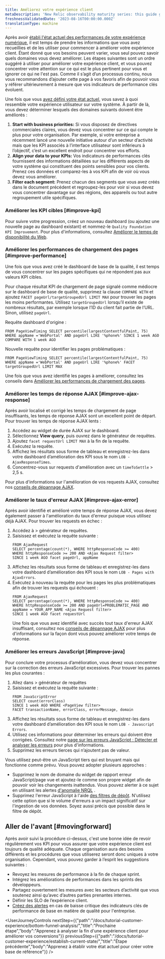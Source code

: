 ```yaml
---
title: Améliorez votre expérience client
metaDescription: 'New Relic observability maturity series: this guide gives you a quality foundation for optimizing your web application''s performance to improve your customer experience.'
freshnessValidatedDate: '2023-08-16T00:00:00.000Z'
translationType: machine
---
```


Après avoir [établi l&apos;état actuel des performances de votre expérience numérique](/docs/tutorial-customer-experience/establish-current-state/), il est temps de prendre les informations que vous avez recueillies et de les utiliser pour commencer à améliorer votre expérience client. Étant donné que vos besoins peuvent varier, vous seul pouvez savoir quels domaines vous devez améliorer. Les étapes suivantes sont un ordre suggéré à utiliser pour améliorer votre expérience client, et vous pouvez concentrer votre attention sur ce qui est le plus pertinent pour vous et ignorer ce qui ne l&apos;est pas. Comme il s’agit d’un processus continu, nous vous recommandons d’ajouter cette page à vos favoris afin de pouvoir vous y référer ultérieurement à mesure que vos indicateurs de performance clés évoluent.

Une fois que vous [avez défini votre état actuel](/docs/tutorial-customer-experience/establish-current-state/), vous savez à quoi ressemble votre expérience utilisateur sur votre système. À partir de là, vous devez déterminer lesquels des domaines suivants doivent être améliorés :

1. <DNT>**Start with business priorities:**</DNT> Si vous disposez de directives commerciales claires, vous devez vous concentrer sur ce qui compte le plus pour votre organisation. Par exemple, si votre entreprise a récemment lancé une nouvelle initiative autour d’un secteur d’activité mais que les KPI associés à l’interface utilisateur sont inférieurs à l’objectif, c’est un excellent endroit pour concentrer vos efforts.
2. <DNT>**Align your data to your KPIs:**</DNT> Vos indicateurs de performances clés fournissent des informations détaillées sur les différents aspects de votre système qui constituent des points sensibles pour vos clients. Prenez ces données et comparez-les à vos KPI afin de voir où vous devez vous améliorer.
3. <DNT>**Filter each segment:**</DNT> Prenez chacun des segments que vous avez créés dans le document précédent et regroupez-les pour voir si vous devez vous concentrer davantage sur des régions, des appareils ou tout autre regroupement utile spécifiques.

### Améliorer les KPI cibles [#improve-kpi]

Pour suivre votre progression, créez un nouveau dashboard (ou ajoutez une nouvelle page au dashboard existant) et nommez-le `Quality Foundation KPI Improvement`. Pour plus d&apos;informations, consultez [Améliorer le temps de disponibilité du Web](/docs/new-relic-solutions/observability-maturity/customer-experience/cx-improve-web-uptime).

### Améliorer les performances de chargement des pages [#improve-performance]

Une fois que vous avez créé le dashboard de base de la qualité, il est temps de vous concentrer sur les pages spécifiques qui ne répondent pas aux valeurs KPI cibles.

Pour chaque résultat KPI de chargement de page signalé comme médiocre sur le dashboard de base de qualité, supprimez la clause `COMPARE WITH` et ajoutez `FACET pageUrl/targetGroupedUrl LIMIT MAX` pour trouver les pages les moins performantes. Utilisez `targetGroupedUrl` lorsqu’il existe de nombreux résultats, par exemple lorsque l’ID du client fait partie de l’URL. Sinon, utilisez `pageUrl`.

Requête dashboard d&apos;origine :

```
FROM PageViewTiming SELECT percentile(largestContentfulPaint, 75) WHERE appName ='WebPortal' AND pageUrl LIKE '%phone%' SINCE 1 week AGO COMPARE WITH 1 week AGO 
```

Nouvelle requête pour identifier les pages problématiques :

```
FROM PageViewTiming SELECT percentile(largestContentfulPaint, 75) WHERE appName ='WebPortal' AND pageUrl LIKE '%phone%' FACET targetGroupedUrl LIMIT MAX
```

Une fois que vous avez identifié les pages à améliorer, consultez les conseils dans [Améliorer les performances de chargement des pages](/docs/new-relic-solutions/observability-maturity/customer-experience/cx-improve-page-load).

### Améliorer les temps de réponse AJAX [#improve-ajax-response]

Après avoir localisé et corrigé les temps de chargement de page insuffisants, les temps de réponse AJAX sont un excellent point de départ. Pour trouver les temps de réponse AJAX lents :

1. Accédez au widget de durée AJAX sur le dashboard.
2. Sélectionnez <DNT>**View query**</DNT>, puis ouvrez dans le générateur de requêtes.
3. Ajoutez `facet requestUrl LIMIT MAX` à la fin de la requête.
4. Exécutez la requête.
5. Affichez les résultats sous forme de tableau et enregistrez-les dans votre dashboard d’amélioration des KPI sous le nom `LOB - AjaxResponseTimes`.
6. Concentrez-vous sur requests d&apos;amélioration avec un `timeToSettle` &gt; 2,5 s.

Pour plus d&apos;informations sur l&apos;amélioration de vos requests AJAX, consultez nos [conseils de dépannage AJAX](/docs/browser/browser-monitoring/browser-pro-features/ajax-page-identify-time-consuming-calls/).

### Améliorer le taux d&apos;erreur AJAX [#improve-ajax-error]

Après avoir identifié et amélioré votre temps de réponse AJAX, vous devez également passer à l&apos;amélioration du taux d&apos;erreur puisque vous utilisez déjà AJAX. Pour trouver les requests en échec :

1. Accédez à <InlinePopover type="dashboards" />&gt; générateur de requêtes.
2. Saisissez et exécutez la requête suivante :
   ```
   FROM AjaxRequest 
   SELECT percentage(count(*), WHERE httpResponseCode >= 400) 
   WHERE httpResponseCode >= 200 AND <Ajax Request filter>
   SINCE 1 week AGO facet pageUrl, appName
   ```
3. Affichez les résultats sous forme de tableau et enregistrez-les dans votre dashboard d’amélioration des KPI sous le nom `LOB - Pages with AjaxErrors`.
4. Exécutez à nouveau la requête pour les pages les plus problématiques afin de trouver les requests qui échouent :
   ```
   FROM AjaxRequest 
   SELECT percentage(count(*), WHERE httpResponseCode >= 400) 
   WHERE httpResponseCode >= 200 AND pageUrl=PROBLEMATIC_PAGE AND appName = YOUR_APP_NAME <Ajax Request filter> 
   SINCE 1 week AGO facet requestUrl
   ```
   Une fois que vous avez identifié avec succès tout taux d&apos;erreur AJAX insuffisant, consultez nos [conseils de dépannage AJAX](/docs/browser/browser-monitoring/browser-pro-features/ajax-page-identify-time-consuming-calls) pour plus d&apos;informations sur la façon dont vous pouvez améliorer votre temps de réponse.

### Améliorer les erreurs JavaScript [#improve-java]

Pour conclure votre processus d’amélioration, vous devez vous concentrer sur la correction des erreurs JavaScript excessives. Pour trouver les pannes les plus courantes :

1. Allez dans <InlinePopover type="dashboards" />&gt; générateur de requêtes
2. Saisissez et exécutez la requête suivante :
   ```
   FROM JavaScriptError 
   SELECT count(errorClass) 
   SINCE 1 week AGO WHERE <PageView filter>  
   FACET transactionName, errorClass, errorMessage, domain
   ```
3. Affichez les résultats sous forme de tableau et enregistrez-les dans votre dashboard d’amélioration des KPI sous le nom `LOB - Javascript Errors`.
4. Utilisez ces informations pour déterminer les erreurs qui doivent être corrigées. Consultez notre [page sur les erreurs JavaScript : Détecter et analyser les erreurs](/docs/browser/new-relic-browser/browser-pro-features/javascript-errors-page-detect-analyze-errors/) pour plus d&apos;informations.
5. Supprimez les erreurs tierces qui n’ajoutent pas de valeur.

<Callout variant="tip">
  Vous utilisez peut-être un JavaScript tiers qui est bruyant mais qui fonctionne comme prévu. Vous pouvez adopter plusieurs approches :

  * Supprimez le nom de domaine du widget de rapport erreur JavaScript/page vue et ajoutez-le comme son propre widget afin de pouvoir voir les changements inattendus. Vous pouvez alerter à ce sujet en utilisant les alertes [d&apos;anomalie NRQL](/docs/alerts-applied-intelligence/new-relic-alerts/alert-conditions/create-baseline-alert-conditions/) .
  * Supprimez l&apos;erreur JavaScript à l&apos;aide [des filtres de dépôt](/docs/logs/log-management/ui-data/drop-data-drop-filter-rules). N&apos;utilisez cette option que si le volume d&apos;erreurs a un impact significatif sur l&apos;ingestion de vos données. Soyez aussi précis que possible dans le filtre de dépôt.
</Callout>

## Aller de l&apos;avant [#movingforward]

Après avoir suivi la procédure ci-dessus, c&apos;est une bonne idée de revoir régulièrement vos KPI pour vous assurer que votre expérience client est toujours de qualité adéquate. Chaque organisation aura des besoins différents et les procédures que vous utiliserez seront donc uniques à votre organisation. Cependant, vous pouvez garder à l’esprit les suggestions suivantes :

* Revoyez les mesures de performance à la fin de chaque sprint.
* Intégrez les améliorations de performances dans les sprints des développeurs.
* Partagez ouvertement les mesures avec les secteurs d’activité que vous soutenez ainsi qu’avec d’autres parties prenantes internes.
* Définir les SLO de l’expérience client.
* [Créez des alertes](/docs/tutorial-create-alerts/create-new-relic-alerts/) en cas de baisse critique des indicateurs clés de performance de base en matière de qualité pour l&apos;entreprise.

<UserJourneyControls nextStep={{"path":"/docs/tutorial-customer-experience/bottom-funnel-analysis/","title":"Prochaine étape","body":"Apprenez à analyser la fin d'une expérience client pour améliorer vos conversions"}} previousStep={{"path":"/docs/tutorial-customer-experience/establish-current-state/","title":"Étape précédente","body":"Apprenez à établir votre état actuel pour créer votre base de référence"}} />